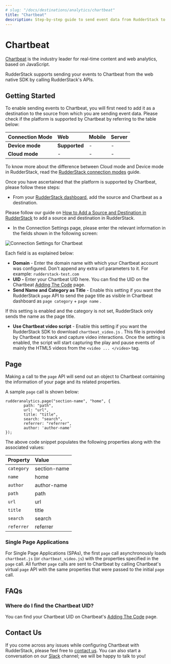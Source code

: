 ```yaml
---
# slug: "/docs/destinations/analytics/chartbeat"
title: "Chartbeat"
description: Step-by-step guide to send event data from RudderStack to Chartbeat.
---
```


# Chartbeat

[Chartbeat](https://chartbeat.com/) is the industry leader for real-time content and web analytics, based on JavaScript.

RudderStack supports sending your events to Chartbeat from the web native SDK by calling RudderStack's APIs.

## Getting Started

To enable sending events to Chartbeat, you will first need to add it as a destination to the source from which you are sending event data. Please check if the platform is supported by Chartbeat by referring to the table below:

| **Connection Mode** | **Web**       | **Mobile** | **Server** |
| :------------------ | :------------ | :--------- | :--------- |
| **Device mode**     | **Supported** | -          | -          |
| **Cloud mode**      | -             | -          | -          |

<div class="infoBlock">
To know more about the difference between Cloud mode and Device mode in RudderStack, read the <a href="../../get-started/rudderstack-connection-modes">RudderStack connection modes</a> guide.

</div>

Once you have ascertained that the platform is supported by Chartbeat, please follow these steps:

- From your [RudderStack dashboard](https://app.rudderlabs.com/), add the source and Chartbeat as a destination.

<div class="infoBlock">
Please follow our guide on <a href="../connections/adding-source-and-destination-rudderstack">How to Add a Source and Destination in RudderStack</a> to add a source and destination in RudderStack.

</div>

- In the Connection Settings page, please enter the relevant information in the fields shown in the following screen:

![Connection Settings for Chartbeat](../../.gitbook/assets/image%20%2818%29.png)

Each field is as explained below:

- **Domain** - Enter the domain name with which your Chartbeat account was configured. Don't append any extra url parameters to it. For example: `rudderstack-test.com`
- **UID -** Enter your Chartbeat UID here. You can find the UID on the Chartbeat [Adding The Code](https://chartbeat.com/docs/adding_the_code/) page.
- **Send Name and Category as Title** - Enable this setting if you want the RudderStack `page` API to send the page title as visible in Chartbeat dashboard as `page category` + `page name` .

<div class="infoBlock">
If this setting is enabled and the category is not set, RudderStack only sends the name as the page title.

</div>

- **Use Chartbeat video script** - Enable this setting if you want the RudderStack SDK to download `chartbeat_video.js` . This file is provided by Chartbeat to track and capture video interactions. Once the setting is enabled, the script will start capturing the play and pause events of mainly the HTML5 videos from the `<video ... </video>` tag.

## Page

Making a call to the `page` API will send out an object to Chartbeat containing the information of your page and its related properties.

A sample `page` call is shown below:

```text
rudderanalytics.page("section-name", "home", {
        path: "path",
        url: "url",
        title: "title",
        search: "search",
        referrer: "referrer",
        author: 'author-name'
});
```

The above code snippet populates the following properties along with the associated values:

| Property   | Value        |
| :--------- | :----------- |
| `category` | section-name |
| `name`     | home         |
| `author`   | author-name  |
| `path`     | path         |
| `url`      | url          |
| `title`    | title        |
| `search`   | search       |
| `referrer` | referrer     |

### Single Page Applications

For Single Page Applications \(SPAs\), the first `page` call asynchronously loads `chartbeat.js` \(or `chartbeat_video.js`\) with the properties specified in the `page` call. All further `page` calls are sent to Chartbeat by calling Chartbeat's virtual `page` API with the same properties that were passed to the initial `page` call.

## FAQs

### Where do I find the Chartbeat UID?

You can find your Chartbeat UID on Chartbeat's [Adding The Code](https://chartbeat.com/docs/adding_the_code/) page.

## Contact Us

If you come across any issues while configuring Chartbeat with RudderStack, please feel free to [contact us](mailto:%20docs@rudderstack.com). You can also start a conversation on our [Slack](https://rudderstack.com/join-rudderstack-slack-community) channel; we will be happy to talk to you!
